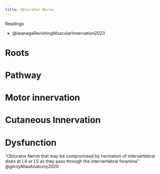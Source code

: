 ```yaml
---
title: Obturator Nerve
---
```


:::{.callout-note}
Readings

- @iwanagaRevisitingMuscularInnervation2023 

:::

# Roots

# Pathway

# Motor innervation

# Cutaneous Innervation

# Dysfunction

"Obturator Nerve that may be compromised by herniation of intervertebral disks at L4 or L5 as they pass through the intervertebral foramina" @gilroyAtlasAnatomy2020 

